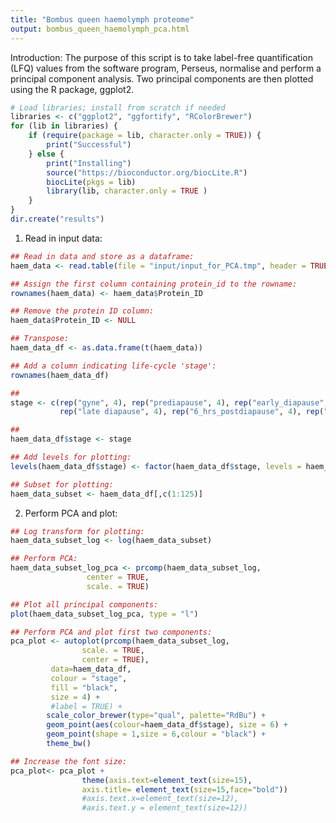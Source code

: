 ```yaml
--- 
title: "Bombus queen haemolymph proteome"
output: bombus_queen_haemolymph_pca.html
--- 
```


Introduction:
The purpose of this script is to take label-free quantification (LFQ) values from the software program, Perseus, normalise and perform a principal component analysis. Two principal components are then plotted using the R package, ggplot2. 

```r
# Load libraries; install from scratch if needed
libraries <- c("ggplot2", "ggfortify", "RColorBrewer")
for (lib in libraries) {
    if (require(package = lib, character.only = TRUE)) {
        print("Successful")
    } else {
        print("Installing")
        source("https://bioconductor.org/biocLite.R")
        biocLite(pkgs = lib)
        library(lib, character.only = TRUE )
    }
}
dir.create("results")
```

1. Read in input data:

```r
## Read in data and store as a dataframe:
haem_data <- read.table(file = "input/input_for_PCA.tmp", header = TRUE)

## Assign the first column containing protein_id to the rowname:
rownames(haem_data) <- haem_data$Protein_ID

## Remove the protein ID column:
haem_data$Protein_ID <- NULL

## Transpose:
haem_data_df <- as.data.frame(t(haem_data))

## Add a column indicating life-cycle 'stage':
rownames(haem_data_df)

## 
stage <- c(rep("gyne", 4), rep("prediapause", 4), rep("early_diapause", 4),
           rep("late diapause", 4), rep("6_hrs_postdiapause", 4), rep("48_hours_postdiapause", 4))

## 
haem_data_df$stage <- stage 

## Add levels for plotting:
levels(haem_data_df$stage) <- factor(haem_data_df$stage, levels = haem_data_df$stage)

## Subset for plotting:
haem_data_subset <- haem_data_df[,c(1:125)]
```

2. Perform PCA and plot:

```r
## Log transform for plotting:
haem_data_subset_log <- log(haem_data_subset)

## Perform PCA:
haem_data_subset_log_pca <- prcomp(haem_data_subset_log,
                 center = TRUE,
                 scale. = TRUE) 

## Plot all principal components:
plot(haem_data_subset_log_pca, type = "l")

## Perform PCA and plot first two components:
pca_plot <- autoplot(prcomp(haem_data_subset_log, 
                scale. = TRUE,
                center = TRUE), 
         data=haem_data_df, 
         colour = "stage",
         fill = "black",
         size = 4) +
         #label = TRUE) +
        scale_color_brewer(type="qual", palette="RdBu") +
        geom_point(aes(colour=haem_data_df$stage), size = 6) + 
        geom_point(shape = 1,size = 6,colour = "black") +
        theme_bw()

## Increase the font size:
pca_plot<- pca_plot +
                theme(axis.text=element_text(size=15),
                axis.title= element_text(size=15,face="bold"))
                #axis.text.x=element_text(size=12),
                #axis.text.y = element_text(size=12))
```
